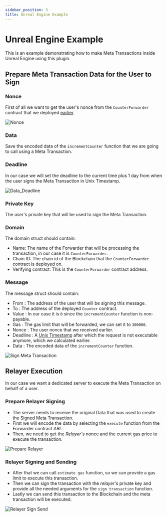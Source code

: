 ```yaml
---
sidebar_position: 3
title: Unreal Engine Example
---
```


# Unreal Engine Example
This is an example demonstrating how to make Meta Transactions inside Unreal Engine using this plugin.

## Prepare Meta Transaction Data for the User to Sign

### Nonce
First of all we want to get the user's nonce from the `CounterForwarder` contract that we deployed [earlier](/docs/ethereum/meta-transactions/example/forwarder).

![Nonce](_static/img/get_nonce.png)

### Data
Save the encoded data of the `incrementCounter` function that we are going to call using a Meta Transaction.

### Deadline

In our case we will set the deadline to the current time plus 1 day from when the user signs the Meta Transaction in Unix Timestamp.

![Data_Deadline](_static/img/data_deadline.png)

### Private Key
The user's private key that will be used to sign the Meta Transaction.

### Domain

The domain struct should contain:

* Name: The name of the Forwarder that will be processing the transaction, in our case it is
`CounterForwarder`.
* Chain ID: The chain id of the Blockchain that the `CounterForwarder` contract is deployed on.
* Verifying contract: This is the `CounterForwarder` contract address.

### Message

The message struct should contain:

* From : The address of the user that will be signing this message.
* To : The address of the deployed `Counter` contract.
* Value : In our case it is `0` since the `incrementCounter` function is non-payable.
* Gas : The gas limit that will be forwarded, we can set it to `300000`.
* Nonce : The user nonce that we received earlier.
* Deadline : A [Unix Timestamp](/docs/ethereum/meta-transactions/sign-meta-transaction#unix-timestamp) after which the request is not executable anymore, which we calculated earlier.
* Data : The encoded data of the `incrementCounter` function.

![Sign Meta Transaction](_static/img/sign_meta_transaction.png)


## Relayer Execution

In our case we want a dedicated server to execute the Meta Transaction on behalf of a user.

### Prepare Relayer Signing

* The server needs to receive the original Data that was used to create the Signed Meta Transaction.
* First we will encode the data by selecting the `execute` function from the Forwarder contract *ABI*.
* Then, we need to get the *Relayer's* nonce and the current gas price to execute the transaction.

![Prepare Relayer](_static/img/relayer_prepare.png)

### Relayer Signing and Sending

* After that we can call `estimate gas` function, so we can provide a gas limit to execute this transaction.
* Then we can sign the transaction with the *relayer's* private key and provide all the needed arguments for the
`sign transaction` function.
* Lastly we can send this transaction to the Blockchain and the meta transaction will be executed.

![Relayer Sign Send](_static/img/relayer_sign_send.png)































